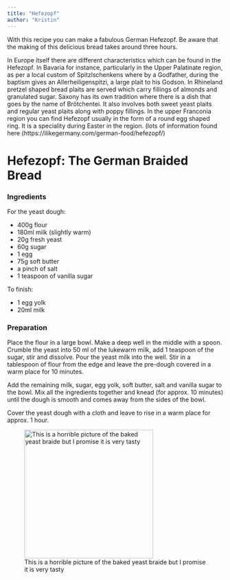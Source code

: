 ```yaml
---
title: "Hefezopf"
author: "Kristin"
---
```


With this recipe you can make a fabulous German Hefezopf. Be aware that the making of this delicious bread takes around three hours.

::: {.callout-note appearance="simple"}
In Europe itself there are different characteristics which can be found in the Hefezopf. In Bavaria for instance, particularly in the Upper Palatinate region, as per a local custom of Spitzlschenkens where by a Godfather, during the baptism gives an Allerheiligenspitzi, a large plait to his Godson. In Rhineland pretzel shaped bread plaits are served which carry fillings of almonds and granulated sugar. Saxony has its own tradition where there is a dish that goes by the name of Brötchentei. It also involves both sweet yeast plaits and regular yeast plaits along with poppy fillings. In the upper Franconia region you can find Hefezopf usually in the form of a round egg shaped ring. It is a speciality during Easter in the region. (lots of information found here (https://ilikegermany.com/german-food/hefezopf/)
:::

# Hefezopf: The German Braided Bread

### Ingredients

For the yeast dough:

-   400g flour
-   180ml milk (slightly warm)
-   20g fresh yeast
-   60g sugar
-   1 egg
-   75g soft butter
-   a pinch of salt
-   1 teaspoon of vanilla sugar

To finish:

-   1 egg yolk
-   20ml milk

### Preparation

Place the flour in a large bowl. Make a deep well in the middle with a spoon. Crumble the yeast into 50 ml of the lukewarm milk, add 1 teaspoon of the sugar, stir and dissolve. Pour the yeast milk into the well. Stir in a tablespoon of flour from the edge and leave the pre-dough covered in a warm place for 10 minutes.

Add the remaining milk, sugar, egg yolk, soft butter, salt and vanilla sugar to the bowl. Mix all the ingredients together and knead (for approx. 10 minutes) until the dough is smooth and comes away from the sides of the bowl.

Cover the yeast dough with a cloth and leave to rise in a warm place for approx. 1 hour.








![This is a horrible picture of the baked yeast braide but I promise it is very tasty](images/Hefezopf.jpeg){width="300"}
